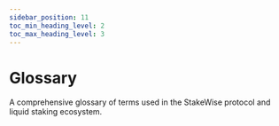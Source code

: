 ```yaml
---
sidebar_position: 11
toc_min_heading_level: 2
toc_max_heading_level: 3
---
```


# Glossary

A comprehensive glossary of terms used in the StakeWise protocol and liquid staking ecosystem.

<!-- Terms will be added here -->